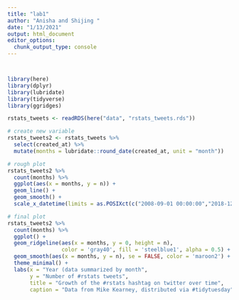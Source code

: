 ```yaml
---
title: "lab1"
author: "Anisha and Shijing "
date: "1/13/2021"
output: html_document
editor_options: 
  chunk_output_type: console
---
```


``` r
```

```r
```

```r
library(here)
library(dplyr)
library(lubridate)
library(tidyverse)
library(ggridges)

rstats_tweets <- readRDS(here("data", "rstats_tweets.rds"))

# create new variable
rstats_tweets2 <- rstats_tweets %>%
  select(created_at) %>%
  mutate(months = lubridate::round_date(created_at, unit = "month")) 

# rough plot
rstats_tweets2 %>%
  count(months) %>%
  ggplot(aes(x = months, y = n)) +
  geom_line() +
  geom_smooth() +
  scale_x_datetime(limits = as.POSIXct(c("2008-09-01 00:00:00","2018-12-12 00:00:00")))

# final plot
rstats_tweets2 %>%
  count(months) %>%
  ggplot() +
  geom_ridgeline(aes(x = months, y = 0, height = n), 
                 color = 'gray40', fill = 'steelblue1', alpha = 0.5) +
  geom_smooth(aes(x = months, y = n), se = FALSE, color = 'maroon2') +
  theme_minimal() +
  labs(x = "Year (data summarized by month",
       y = "Number of #rstats tweets",  
       title = "Growth of the #rstats hashtag on twitter over time",
       caption = "Data from Mike Kearney, distributed via #tidytuesday")

```




